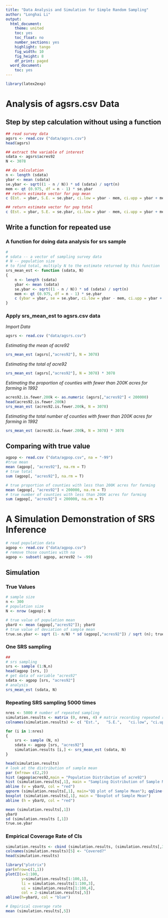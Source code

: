 ```yaml
---
title: "Data Analysis and Simulation for Simple Random Sampling"
author: "Longhai Li"
output:
  html_document:
    theme: united
    toc: yes
    toc_float: no
    number_sections: yes
    highlight: tango
    fig_width: 10
    fig_height: 8
    df_print: paged
  word_document:
    toc: yes
---
```

```r
library(latex2exp)
```


# Analysis of agsrs.csv Data
## Step by step calculation without using a function 
```r
## read survey data
agsrs <- read.csv ("data/agsrs.csv")
head(agsrs)

## extract the variable of interest
sdata <- agsrs$acres92
N <- 3078

## do calculation
n <- length (sdata)
ybar <- mean (sdata)
se.ybar <- sqrt((1 - n / N)) * sd (sdata) / sqrt(n)  
mem <- qt (0.975, df = n - 1) * se.ybar
## return estimate vector for pop mean
c (Est. = ybar, S.E. = se.ybar, ci.low = ybar - mem, ci.upp = ybar + mem)

## return estimate vector for pop total
c (Est. = ybar, S.E. = se.ybar, ci.low = ybar - mem, ci.upp = ybar + mem) * N
```

## Write a function for repeated use
### A function for doing data analysis for srs sample
```r
# 
# sdata -- a vector of sampling survey data
# N -- population size 
# to find total, multiply N to the estimate returned by this function
srs_mean_est <- function (sdata, N)
{
	n <- length (sdata)
	ybar <- mean (sdata)
	se.ybar <- sqrt((1 - n / N)) * sd (sdata) / sqrt(n)  
	mem <- qt (0.975, df = n - 1) * se.ybar
	c (ybar = ybar, se = se.ybar, ci.low = ybar - mem, ci.upp = ybar + mem)
}
```

### Apply srs_mean_est to agsrs.csv data
*Import Data*
```r
agsrs <- read.csv ("data/agsrs.csv")
```
*Estimating the mean of acre92*
```r
srs_mean_est (agsrs[,"acres92"], N = 3078)
```

*Estimating the total of acre92*
```r
srs_mean_est (agsrs[,"acres92"], N = 3078) * 3078
```

*Estimating the proportion of counties with fewer than 200K acres for farming in 1992*
```r
acres92.is.fewer.200k <- as.numeric (agsrs[,"acres92"] < 200000)
head(acres92.is.fewer.200k)
srs_mean_est (acres92.is.fewer.200k, N = 3078)
```

*Estimating the total number of counties with fewer than 200K acres for farming in 1992*
```r
srs_mean_est (acres92.is.fewer.200k, N = 3078) * 3078
```

## Comparing with true value

```r
agpop <- read.csv ("data/agpop.csv", na = "-99")
#true mean
mean (agpop[, "acres92"], na.rm = T)
# true total
sum (agpop[, "acres92"], na.rm = T)

# true proportion of counties with less than 200K acres for farming
mean (agpop[, "acres92"] < 200000, na.rm = T)
# true number of counties with less than 200K acres for farming
sum (agpop[, "acres92"] < 200000, na.rm = T)

```

# A Simulation Demonstration of SRS Inference
```r
# read population data 
agpop <- read.csv ("data/agpop.csv")
# remove those counties with na
agpop <- subset( agpop, acres92 != -99)
```

## Simulation

### True Values
```r
# sample size
n <- 300
# population size
N <- nrow (agpop); N

# true value of population mean
ybarU <- mean (agpop[,"acres92"]); ybarU
# true value of deviation of sample mean
true.se.ybar <- sqrt (1- n/N) * sd (agpop[,"acres92"]) / sqrt (n); true.se.ybar
```

### One SRS sampling

```r
## 
# srs sampling
srs <- sample (1:N,n)
head(agpop [srs, ])
# get data of variable "acres92"
sdata <- agpop [srs, "acres92"]
# analysis
srs_mean_est (sdata, N)
```

### Repeating SRS sampling 5000 times
```r
nres <- 5000 # number of repeated sampling
simulation.results <- matrix (0, nres, 4) # matrix recording repeated results
colnames(simulation.results) <- c( "Est.",   "S.E.",   "ci.low", "ci.upp")

for (i in 1:nres)
{
    srs <- sample (N, n)
	sdata <- agpop [srs, "acres92"]
	simulation.results [i,] <- srs_mean_est (sdata, N)
}

head(simulation.results)
# look at the distribution of sample mean
par (mfrow= c(2,2))
hist (agpop$acres92,main = "Population Distribution of acre92")
hist (simulation.results[,1], main = "Sampling Distribution of Sample Mean for acre92")
abline (v = ybarU, col = "red")
qqnorm (simulation.results[,1], main="QQ plot of Sample Mean"); qqline(simulation.results[,1])
boxplot (simulation.results[,1], main = "Boxplot of Sample Mean")
abline (h = ybarU, col = "red")

mean (simulation.results[,1])
ybarU
sd (simulation.results [,1])
true.se.ybar
```


### Empirical Coverage Rate of CIs

```r
simulation.results <- cbind (simulation.results, (simulation.results[,3] < ybarU) * (ybarU < simulation.results[,4] ))
colnames(simulation.results)[5] <- "Covered?"
head(simulation.results)

library("plotrix") 
par(mfrow=c(1,1))
plotCI(x=1:100,
       y=simulation.results[1:100,1],
       li = simulation.results[1:100,3],
       ui = simulation.results[1:100,4],
       col = 2-simulation.results[,5])
abline(h=ybarU, col = "blue")

# Empirical coverage rate 
mean (simulation.results[,5])

```



